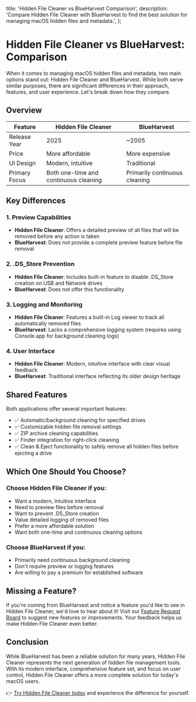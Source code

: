   title: 'Hidden File Cleaner vs BlueHarvest Comparison',
  description:
    'Compare Hidden File Cleaner with BlueHarvest to find the best solution for managing macOS hidden files and metadata.',
};

# Hidden File Cleaner vs BlueHarvest: Comparison

When it comes to managing macOS hidden files and metadata, two main options stand out: Hidden File Cleaner and BlueHarvest. While both serve similar purposes, there are significant differences in their approach, features, and user experience. Let's break down how they compare.

## Overview

| Feature | Hidden File Cleaner | BlueHarvest |
|---------|-------------------|-------------|
| Release Year | 2025 | ~2005 |
| Price | More affordable | More expensive |
| UI Design | Modern, intuitive | Traditional |
| Primary Focus | Both one-time and continuous cleaning | Primarily continuous cleaning |

## Key Differences

### 1. Preview Capabilities
- **Hidden File Cleaner**: Offers a detailed preview of all files that will be removed before any action is taken
- **BlueHarvest**: Does not provide a complete preview feature before file removal

### 2. .DS_Store Prevention
- **Hidden File Cleaner**: Includes built-in feature to disable .DS_Store creation on USB and Network drives
- **BlueHarvest**: Does not offer this functionality

### 3. Logging and Monitoring
- **Hidden File Cleaner**: Features a built-in Log viewer to track all automatically removed files
- **BlueHarvest**: Lacks a comprehensive logging system (requires using Console.app for background cleaning logs)

### 4. User Interface
- **Hidden File Cleaner**: Modern, intuitive interface with clear visual feedback
- **BlueHarvest**: Traditional interface reflecting its older design heritage

## Shared Features

Both applications offer several important features:

- ✅ Automatic/background cleaning for specified drives
- ✅ Customizable hidden file removal settings
- ✅ ZIP archive cleaning capabilities
- ✅ Finder integration for right-click cleaning
- ✅ Clean & Eject functionality to safely remove all hidden files before ejecting a drive

## Which One Should You Choose?

### Choose Hidden File Cleaner if you:
- Want a modern, intuitive interface
- Need to preview files before removal
- Want to prevent .DS_Store creation
- Value detailed logging of removed files
- Prefer a more affordable solution
- Want both one-time and continuous cleaning options

### Choose BlueHarvest if you:
- Primarily need continuous background cleaning
- Don't require preview or logging features
- Are willing to pay a premium for established software

## Missing a Feature?

If you're coming from BlueHarvest and notice a feature you'd like to see in Hidden File Cleaner, we'd love to hear about it! Visit our [Feature Request Board](/issue-tracker/) to suggest new features or improvements. Your feedback helps us make Hidden File Cleaner even better.

## Conclusion

While BlueHarvest has been a reliable solution for many years, Hidden File Cleaner represents the next generation of hidden file management tools. With its modern interface, comprehensive feature set, and focus on user control, Hidden File Cleaner offers a more complete solution for today's macOS users.

👉 [Try Hidden File Cleaner today](/) and experience the difference for yourself.
